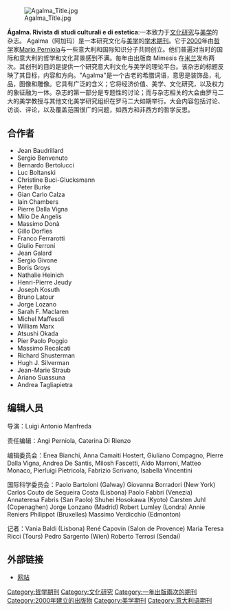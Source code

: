 {{unreferenced|time=2013-09-07T03:54:35+00:00}}
{{暫定名稱}}
[[File:Agalma_Title.jpg|thumb]]

'''Ágalma. Rivista di studi culturali e di estetica''':一本致力于[[文化研究|文化研究]]与[[美学|美学]]的杂志。 Agalma（阿加玛）是一本研究文化与[[美学|美学]]的[[学术期刊|学术期刊]]。它于[[2000|2000]]年由[[哲学|哲学]]家[[Mario_Perniola|Mario Perniola]]与一些意大利和国际知识分子共同创立。他们普遍对当时的国际和意大利的哲学和文化背景感到不满。每年由出版商 Mimesis 在[[米兰|米兰]]发布两次。其创刊的目的是提供一个研究意大利文化与美学的理论平台。该杂志的标题反映了其目标，内容和方向。"Agalma"是一个古老的希腊词语，意思是装饰品，礼品，图像和雕像。它具有广泛的含义；它将经济价值、美学、文化研究，以及权力的象征融为一体。杂志的第一部分是专题性的讨论；而与杂志相关的大会由罗马二大的美学教授与其他文化美学研究组织在罗马二大如期举行。大会内容包括讨论、访谈、评论，以及覆盖范围很广的问题，如西方和非西方的哲学反思。

== 合作者 ==
*Jean Baudrillard
*Sergio Benvenuto
*Bernardo Bertolucci
*Luc Boltanski
*Christine Buci-Glucksmann
*Peter Burke
*Gian Carlo Calza
*Iain Chambers
*Pierre Dalla Vigna
*Milo De Angelis
*Massimo Donà
*Gillo Dorfles
*Franco Ferrarotti
*Giulio Ferroni
*Jean Galard
*Sergio Givone
*Boris Groys
*Nathalie Heinich
*Henri-Pierre Jeudy
*Joseph Kosuth
*Bruno Latour
*Jorge Lozano
*Sarah  F. Maclaren
*Michel Maffesoli
*William Marx
*Atsushi Okada
*Pier Paolo Poggio
*Massimo Recalcati
*Richard Shusterman
*Hugh J. Silverman
*Jean-Marie Straub
*Ariano Suassuna
*Andrea Tagliapietra

==编辑人员==
导演：Luigi Antonio Manfreda

责任编辑：Angì Perniola, Caterina Di Rienzo


编辑委员会：Enea Bianchi, Anna Camaiti Hostert, Giuliano Compagno, Pierre Dalla Vigna, Andrea De Santis, Milosh Fascetti, Aldo Marroni, Matteo Monaco, Pierluigi Pietricola, Fabrizio Scrivano, Isabella Vincentini


国际科学委员会：Paolo Bartoloni (Galway)
Giovanna Borradori (New York)
Carlos Couto de Sequeira Costa (Lisbona)
Paolo Fabbri (Venezia)
Annateresa Fabris (San Paolo)
Shuhei Hosokawa (Kyoto)
Carsten Juhl (Copenaghen)
Jorge Lonzano (Madrid)
Robert Lumley (Londra)
Annie Reniers Philippot (Bruxelles)
Massimo Verdicchio (Edmonton)

记者：Vania Baldi (Lisbona)
René Capovin (Salon de Provence)
Maria Teresa Ricci (Tours)
Pedro Sargento (Wien)
Roberto Terrosi (Sendai)

==外部链接==
* [https://web.archive.org/web/20131004212740/http://www.agalmaweb.org/ 网站]

[[Category:哲学期刊|Category:哲学期刊]]
[[Category:文化研究|Category:文化研究]]
[[Category:一年出版兩次的期刊|Category:一年出版兩次的期刊]]
[[Category:2000年建立的出版物|Category:2000年建立的出版物]]
[[Category:美学期刊|Category:美学期刊]]
[[Category:意大利语期刊|Category:意大利语期刊]]